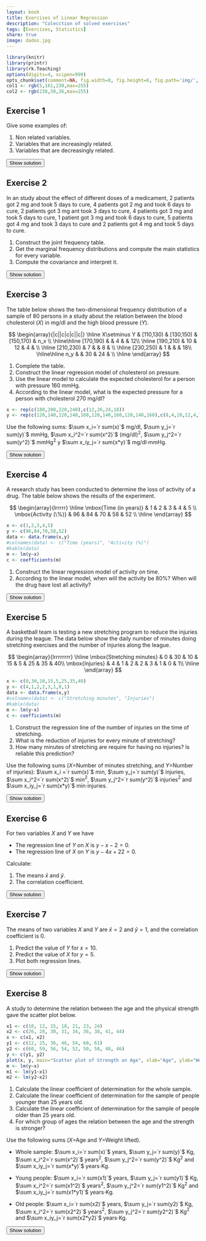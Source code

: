 ```yaml
---
layout: book
title: Exercises of Linear Regression
description: "Colecction of solved exercises"
tags: [Exercises, Statistics]
share: true
image: dados.jpg
---
```


```r
library(knitr)
library(printr)
library(rk.Teaching)
options(digits=4, scipen=999)
opts_chunk$set(comment=NA, fig.width=8, fig.height=6, fig.path='img/', fig.align="center", dev="svg", digits=4, echo=FALSE, warning=FALSE, message=FALSE)
col1 <- rgb(5,161,230,max=255)
col2 <- rgb(238,50,36,max=255)
```

## Exercise 1
Give some examples of:

1.  Non related variables.
2.  Variables that are increasingly related.
3.  Variables that are decreasingly related.

<div><button class="solution">Show solution</button></div>
<div id="solution" style="display: none">
1. The daily averge temperature and the daily number of births in a city.
2. The hours preparing an exam and the score. 
3. The weight of a person and the time require to run 100 meters. 
</div>

## Exercise 2
In an study about the effect of different doses of a medicament, 2 patients got 2 mg and took 5 days to cure, 4 patients got 2 mg and took 6 days to cure, 2 patients got 3 mg ant took 3 days to cure, 4 patients got 3 mg and took 5 days to cure, 1 patient got 3 mg and took 6 days to cure, 5 patients got 4 mg and took 3 days to cure and 2 patients got 4 mg and took 5 days to cure.

1.  Construct the joint frequency table.
2.  Get the marginal frequency distributions and compute the main statistics for every variable.
3.  Compute the covariance and interpret it.

<div><button class="solution">Show solution</button></div>
<div id="solution" style="display: none">
1.
```r
dose <- c(2,2,2,2,2,2,3,3,3,3,3,3,3,4,4,4,4,4,4,4)
days <- c(5,5,6,6,6,6,3,3,5,5,5,5,6,3,3,3,3,3,5,5)
```
$$
\begin{array}{c|c|c|c}
\hline
\mbox{dose/days} & 3 & 5 & 6\\
\hline
2 & 0 & 2 & 4\\
\hline
3 & 2 & 4 & 1\\
\hline
4 & 5 & 2 & 0\\
\hline
\end{array}
$$

2. 
$$
\begin{array}{c|c|c|c|c}
\hline
\mbox{dose/days}  & 3 & 5 & 6 & \mbox{Sum}\\
\hline
2 & 0 & 2 & 4 & 6\\
\hline
3 & 2 & 4 & 1 & 7\\
\hline
4 & 5 & 2 & 0 & 7\\
\hline
\mbox{Sum} & 7 & 8 & 5 & 20\\
\hline
\end{array}
$$

Dose: $\bar x=`r mean(dose)`$ mg, $s_x^2=`r variance(dose)`$ mg$^2$, $s_x=`r stdev(dose)`$ mg.<br/>
Days: $\bar y=`r mean(days)`$ days, $s_y^2=`r variance(days)`$ days$^2$, $s_y=`r stdev(days)`$ days.<br/>
3. $s_{xy}=`r covariance(dose,days)`$ mg$\cdot$days.
</div>

## Exercise 3
The table below shows the two-dimensional frequency distribution of a sample of 80 persons in a study about the relation between the blood cholesterol ($X$) in mg/dl and the high blood pressure ($Y$).

$$
\begin{array}{|c||c|c|c||c|}
\hline
X\setminus Y & [110,130) & [130,150) & [150,170) & n_x \\
\hline\hline
[170,190)   &           &     4     &           & 12\\
\hline
[190,210)   &    10     &    12     &     4     &   \\
\hline
[210,230)   &     7     &           &     8     &   \\
\hline
[230,250)   &     1     &           &           & 18\\
\hline\hline
n_y          &           &    30     &    24    &    \\
\hline
\end{array}
$$

1. Complete the table.
2. Construct the linear regression model of cholesterol on pressure.
3. Use the linear model to calculate the expected cholesterol for a person with pressure 160 mmHg.
4. According to the linear model, what is the expected pressure for a person with cholesterol 270 mg/dl?

```r
x <- rep(c(180,200,220,240),c(12,26,24,18))
y <- rep(c(120,140,120,140,160,120,140,160,120,140,160),c(8,4,10,12,4,7,9,8,1,5,12))
```

Use the following sums: $\sum x_i=`r sum(x)`$ mg/dl, $\sum y_j=`r sum(y)`$ mmHg, $\sum x_i^2=`r sum(x^2)`$ (mg/dl)$^2$, $\sum  y_j^2=`r sum(y^2)`$ mmHg$^2$ y $\sum x_iy_j=`r sum(x*y)`$ mg/dl$\cdot$mmHg.

<div><button class="solution">Show solution</button></div>
<div id="solution" style="display: none">
1. 
$$
\begin{array}{|c||c|c|c||c|}
\hline
X\setminus Y & [110,130) & [130,150) & [150,170) & n_x \\
\hline\hline
[170,190)   &    8       &     4     &     0      & 12\\
\hline
[190,210)   &    10     &    12     &     4     &  26 \\
\hline
[210,230)   &     7     &     9      &     8     &  24 \\
\hline
[230,250)   &     1     &     5      &     12    & 18\\
\hline\hline
n_y          &    26   &    30     &    24    & 80\\
\hline
\end{array}
$$

2. 
```r
m <- lm(x~y)
c <- coefficients(m)
```
$\bar x=`r mean(x)`$ mg/dl, $s_x^2=`r variance(x)`$ (mg/dl)$^2$.<br/>
$\bar y=`r mean(y)`$ mmHg, $s_y^2=`r variance(y)`$ mmHg$^2$.<br/>
$s_{xy}=`r covariance(x,y)`$ mg/dl$\cdot$mmHg.<br/>
Regression line of cholesterol on blood pressure: $x=`r c[1]` + `r c[2]`y$.<br/>
3. $x(160)=`r c[1]+c[2]*160`$ mg/dl.<br/>
4.
```r
m <- lm(y~x)
c <- coefficients(m)
```
Regression line of blood pressure on cholesterol: $y=`r c[1]` + `r c[2]`x$.<br/>
$y(270)=`r c[1]+c[2]*270`$ mmHg.
</div>

## Exercise 4
A research study has been conducted to determine the loss of activity of a drug. The table below shows the results of the experiment.

$$
\begin{array}{lrrrrr}
\hline
\mbox{Time (in years)} & 1 & 2 & 3 & 4 & 5 \\ 
\mbox{Activity (\%)} & 96 & 84 & 70 & 58 & 52 \\ 
\hline
\end{array}
$$

```r
x <- c(1,2,3,4,5)
y <- c(96,84,70,58,52)
data <- data.frame(x,y)
#colnames(data) <- c("Time (years)", "Activity (%)")
#kable(data)
m <- lm(y~x)
c <- coefficients(m)
```

1. Construct the linear regression model of activity on time.
2. According to the linear model, when will the activity be 80%? When will the drug have lost all activity?

<div><button class="solution">Show solution</button></div>
<div id="solution" style="display: none">
1. $\bar x=`r mean(x)`$ years, $s_x^2=`r variance(x)`$ years$^2$.<br/>
$\bar y=`r mean(y)`$ %, $s_y^2=`r variance(y)`$ %$^2$.<br/>
$s_{xy}=`r covariance(x,y)`$ years$\cdot$%.<br/>
Regression line of activity on time: $y=`r c[1]` + `r c[2]`x$.<br/>
2. 
```r
m <- lm(x~y)
c <- coefficients(m)
```
Regression line of time on activity: $x=`r c[1]` + `r c[2]`y$.<br/>
$x(80)=`r c[1]+c[2]*80`$ years and $x(0)=`r c[1]`$ years.
</div>

## Exercise 5
A basketball team is testing a new stretching program to reduce the injuries during the league. The data below show the daily number of minutes doing stretching exercises and the number of injuries along the league.

$$
\begin{array}{lrrrrrrrr}
\hline
\mbox{Stretching minutes} & 0 & 30 & 10 & 15 & 5 & 25 & 35 & 40\\
\mbox{Injuries} & 4 & 1 & 2 & 2 & 3 & 1 & 0 & 1\\
\hline
\end{array}
$$

```r
x <- c(0,30,10,15,5,25,35,40)
y <- c(4,1,2,2,3,1,0,1)
data <- data.frame(x,y)
#colnames(data) <- c("Stretching minutes", "Injuries")
#kable(data)
m <- lm(y~x)
c <- coefficients(m)
```

1. Construct the regression line of the number of injuries on the time of stretching.
2. What is the reduction of injuries for every minute of stretching?
3. How many minutes of stretching are require for having no injuries? Is reliable this prediction?

Use the following sums ($X$=Number of minutes stretching, and $Y$=Number of injuries): $\sum x_i =`r sum(x)`$ min, $\sum y_j=`r sum(y)`$ injuries, $\sum x_i^2=`r sum(x^2)`$ min$^2$, $\sum y_j^2=`r sum(y^2)`$ injuries$^2$ and $\sum x_iy_j=`r sum(x*y)`$ min$\cdot$injuries.

<div><button class="solution">Show solution</button></div>
<div id="solution" style="display: none">
1. $\bar x=`r mean(x)`$ min, $s_x^2=`r variance(x)`$ min$^2$.<br/>
$\bar y=`r mean(y)`$ injuries, $s_y^2=`r variance(y)`$ injuries$^2$.<br/>
$s_{xy}=`r covariance(x,y)`$ min$\cdot$injuries.<br/>
Regression line of injuries on time of stetching: $y=`r c[1]` + `r c[2]`x$.<br/>
2. $`r -c[2]`$ injuries/min.<br/>
3.
```r
m <- lm(x~y)
c <- coefficients(m)
```
Regression line of time of stretching on injuries: $x=`r c[1]` + `r c[2]`y$.<br/>
$x(0)=`r c[1]`$ min.<br/>
$r^2=`r summary(m)$r.squared`$.
</div>

## Exercise 6
For two variables $X$ and $Y$ we have

- The regression line of $Y$ on $X$ is $y-x-2=0$.
- The regression line of $X$ on $Y$ is $y-4x+22=0$.

Calculate:

1. The means $\bar x$ and $\bar y$.
2. The correlation coefficient.

<div><button class="solution">Show solution</button></div>
<div id="solution" style="display: none">
1. $\bar x=8$ and $\bar y=10$.<br/>
2. $r=0.5$.
</div>

## Exercise 7
The means of two variables $X$ and $Y$ are $\bar x=2$ and $\bar y=1$, and the correlation coefficient is 0.

1. Predict the value of $Y$ for $x=10$.
2. Predict the value of $X$ for $y=5$.
3. Plot both regression lines.

<div><button class="solution">Show solution</button></div>
<div id="solution" style="display: none">
1. $y(10)=1$.<br/>
2. $x(5)=2$.
</div>

## Exercise 8
A study to determine the relation between the age and the physical strength gave the scatter plot below.
```r
x1 <- c(10, 12, 15, 18, 21, 23, 24)
x2 <- c(26, 28, 30, 31, 34, 36, 38, 41, 44)
x <- c(x1, x2)
y1 <- c(12, 25, 36, 46, 54, 60, 61)
y2 <- c(60, 59, 56, 54, 52, 50, 50, 48, 46)
y <- c(y1, y2)
plot(x, y, main="Scatter plot of Strength on Age", xlab="Age", ylab="Weight lifted (kg)", pch=16, col=col1)
m <- lm(y~x)
m1 <- lm(y1~x1)
m2 <- lm(y2~x2)
```

1. Calculate the linear coefficient of determination for the whole sample.
2. Calculate the linear coefficient of determination for the sample of people younger than 25 years old.
3. Calculate the linear coefficient of determination for the sample of people older than 25 years old.
4. For which group of ages the relation between the age and the strength is stronger? 

Use the following sums ($X$=Age and $Y=$Weight lifted).

- Whole sample: $\sum x_i=`r sum(x)`$ years, $\sum y_j=`r sum(y)`$ Kg, $\sum x_i^2=`r sum(x^2)`$ years$^2$, $\sum y_j^2=`r sum(y^2)`$ Kg$^2$ and $\sum x_iy_j=`r sum(x*y)`$ years$\cdot$Kg.

- Young people: $\sum x_i=`r sum(x1)`$ years, $\sum y_j=`r sum(y1)`$ Kg, $\sum x_i^2=`r sum(x1^2)`$ years$^2$, $\sum y_j^2=`r sum(y1^2)`$ Kg$^2$ and $\sum x_iy_j=`r sum(x1*y1)`$ years$\cdot$Kg.

- Old people: $\sum x_i=`r sum(x2)`$ years, $\sum y_j=`r sum(y2)`$ Kg, $\sum x_i^2=`r sum(x2^2)`$ years$^2$, $\sum y_j^2=`r sum(y2^2)`$ Kg$^2$ and $\sum x_iy_j=`r sum(x2*y2)`$ years$\cdot$Kg.

<div><button class="solution">Show solution</button></div>
<div id="solution" style="display: none">
1. $\bar x=`r mean(x)`$ years, $s_x^2=`r variance(x)`$ years$^2$.<br/>
$\bar y=`r mean(y)`$ kg, $s_y^2=`r variance(y)`$ kg$^2$.<br/>
$s_{xy}=`r covariance(x,y)`$ years$\cdot$kg.<br/>
$r^2=`r summary(m)$r.squared`$.<br/>
2. $\bar x=`r mean(x1)`$ years, $s_x^2=`r variance(x1)`$ years$^2$.<br/>
$\bar y=`r mean(y1)`$ kg, $s_y^2=`r variance(y1)`$ kg$^2$.<br/>
$s_{xy}=`r covariance(x1,y1)`$ years$\cdot$kg.<br/>
$r^2=`r summary(m1)$r.squared`$.<br/>
3. $\bar x=`r mean(x2)`$ years, $s_x^2=`r variance(x2)`$ years$^2$.<br/>
$\bar y=`r mean(y2)`$ kg, $s_y^2=`r variance(y2)`$ kg$^2$.<br/>
$s_{xy}=`r covariance(x2,y2)`$ years$\cdot$kg.<br/>
$r^2=`r summary(m2)$r.squared`$.<br/>
4. The linear relation between the age and the physical strength is a little bit stronger in the group of young people.
</div>
